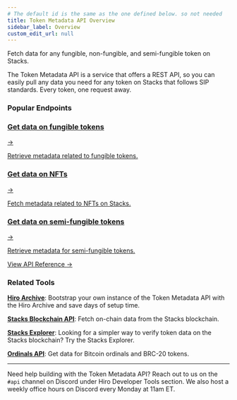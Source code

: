 ```yaml
---
# The default id is the same as the one defined below. so not needed
title: Token Metadata API Overview
sidebar_label: Overview
custom_edit_url: null
---
```



<p class="p-3 rounded-lg bg-neutral-100 text-neutral-500 dark:bg-neutral-800 dark:text-neutral-400">Fetch data for any fungible, non-fungible, and semi-fungible token on Stacks.</p>

<div class="mb-10"></div>

The Token Metadata API is a service that offers a REST API, so you can easily pull any data you need for any token on Stacks that follows SIP standards. Every token, one request away.

### Popular Endpoints

<div class="subSections my-8">
  <a href="/metadata/fungible-token-metadata">
    <div class="subSectionTitle"><h3>Get data on fungible tokens</h3><span>→</span></div>
    <p>Retrieve metadata related to fungible tokens.</p>
  </a>
  <a href="/metadata/non-fungible-token-metadata">
    <div class="subSectionTitle"><h3>Get data on NFTs</h3><span>→</span></div>
    <p>Fetch metadata related to NFTs on Stacks.</p>
  </a>
</div>

<div class="subSections my-8 w-[50%]">
  <a href="/metadata/semi-fungible-token-metadata">
    <div class="subSectionTitle"><h3>Get data on semi-fungible tokens</h3><span>→</span></div>
    <p>Retrieve metadata for semi-fungible tokens.</p>
  </a>
</div>

<div class="flex justify-end my-8">
  <a href="/metadata" class="p-3">
    View API Reference <span class="ml-1">→</span>
  </a>
</div>


### Related Tools

**[Hiro Archive](../hiro-archive/index.mdx)**: Bootstrap your own instance of the Token Metadata API with the Hiro Archive and save days of setup time.

**[Stacks Blockchain API](../stacks-blockchain-api/index.mdx)**: Fetch on-chain data from the Stacks blockchain.

**[Stacks Explorer](https://explorer.hiro.so)**: Looking for a simpler way to verify token data on the Stacks blockchain? Try the Stacks Explorer.

**[Ordinals API](../ordinals-api/index.mdx)**: Get data for Bitcoin ordinals and BRC-20 tokens.

---

Need help building with the Token Metadata API? Reach out to us on the `#api` channel on Discord under Hiro Developer Tools section. We also host a weekly office hours on Discord every Monday at 11am ET.